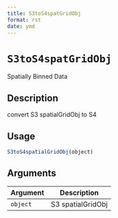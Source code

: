```yaml
--- 
title: S3toS4spatGridObj 
format: rst 
date: ymd 
--- 
```

# `S3toS4spatGridObj`

Spatially Binned Data


## Description

convert S3 spatialGridObj to S4


## Usage

```r
S3toS4spatialGridObj(object)
```


## Arguments

Argument      |Description
------------- |----------------
`object`     |     S3 spatialGridObj


